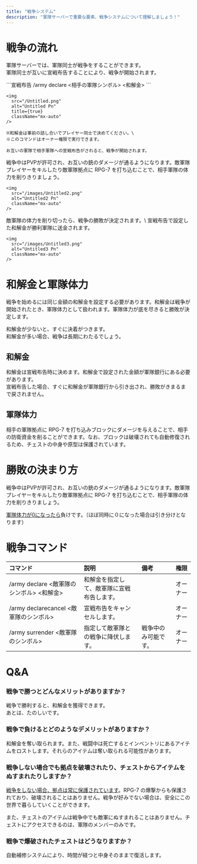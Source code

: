 ```yaml
---
title: "戦争システム"
description: "軍隊サーバーで重要な要素、戦争システムについて理解しましょう！"
---
```


# 戦争の流れ

軍隊サーバーでは、軍隊同士が戦争をすることができます。\
軍隊同士が互いに宣戦布告することにより、戦争が開始されます。

<Steps>
  <Step title="宣戦布告をする">
    ```宣戦布告
    /army declare <相手の軍隊シンボル> <和解金>
    ```

    <img
      src="/Untitled.png"
      alt="Untitled Pn"
      title={true}
      className="mx-auto"
    />

    ※和解金は事前の話し合いでプレイヤー同士で決めてください。\
    ※このコマンドはオーナー権限で実行できます。

    お互いの軍隊で相手軍隊への宣戦布告がされると、戦争が開始されます。
  </Step>
  <Step title="戦争開始">
    戦争中はPVPが許可され、お互いの銃のダメージが通るようになります。敵軍隊プレイヤーをキルしたり敵軍隊拠点に RPG-7 を打ち込むことで、相手軍隊の体力を削りきりましょう。

    <img
      src="/images/Untitled2.png"
      alt="Untitled2 Pn"
      className="mx-auto"
    />
  </Step>
  <Step title="戦争の終結">
    敵軍隊の体力を削り切ったら、戦争の勝敗が決定されます。\
    宣戦布告で設定した和解金が勝利軍隊に送金されます。

    <img
      src="/images/Untitled3.png"
      alt="Untitled3 Pn"
      className="mx-auto"
    />
  </Step>
</Steps>

# 和解金と軍隊体力

戦争を始めるには同じ金額の和解金を設定する必要があります。和解金は戦争が開始されたとき、軍隊体力として扱われます。軍隊体力が底を尽きると勝敗が決定します。

和解金が少ないと、すぐに決着がつきます。\
和解金が多い場合、戦争は長期にわたるでしょう。

## 和解金

和解金は宣戦布告時に決めます。和解金で設定された金額が軍隊銀行にある必要があります。\
宣戦布告した場合、すぐに和解金が軍隊銀行から引き出され、勝敗がきまるまで戻されません。

## 軍隊体力

相手の軍隊拠点に RPG-7 を打ち込みブロックにダメージを与えることで、相手の防衛資金を削ることができます。なお、ブロックは破壊されても自動修復されるため、チェストの中身や原型は保護されています。

# 勝敗の決まり方

戦争中はPVPが許可され、お互いの銃のダメージが通るようになります。敵軍隊プレイヤーをキルしたり敵軍隊拠点に RPG-7 を打ち込むことで、相手軍隊の体力を削りきりましょう。

<u>軍隊体力が0になったら</u>負けです。（ほぼ同時に０になった場合は引き分けとなります）

# 戦争コマンド

| コマンド                               | 説明                    | 備考         | 権限   |
| :--------------------------------- | :-------------------- | :--------- | :--- |
| /army declare \<敵軍隊のシンボル\> \<和解金\> | 和解金を指定して、敵軍隊に宣戦布告します。 |            | オーナー |
| /army declarecancel \<敵軍隊のシンボル\>   | 宣戦布告をキャンセルします。        |            | オーナー |
| /army surrender \<敵軍隊のシンボル\>       | 指定して敵軍隊との戦争に降伏します。    | 戦争中のみ可能です。 | オーナー |

# Q&A

### 戦争で勝つとどんなメリットがありますか？

戦争で勝利すると、和解金を獲得できます。\
あとは、たのしいです。

### 戦争で負けるとどのようなデメリットがありますか？

和解金を奪い取られます。また、戦闘中は死亡するとインベントリにあるアイテムをロストします。それらのアイテムは奪い取られる可能性があります。

### 戦争しない場合でも拠点を破壊されたり、チェストからアイテムをぬすまれたりしますか？

<u>戦争をしない場合、拠点は常に保護されています</u>。RPG-7 の爆撃からも保護されており、破壊されることはありません。戦争が好みでない場合は、安全にこの世界で暮らしていくことができます。

また、チェストのアイテムは戦争中でも敵軍にぬすまれることはありません。チェストにアクセスできるのは、軍隊のメンバーのみです。

### 戦争で爆破されたチェストはどうなりますか？

自動補修システムにより、時間が経つと中身そのままで復活します。